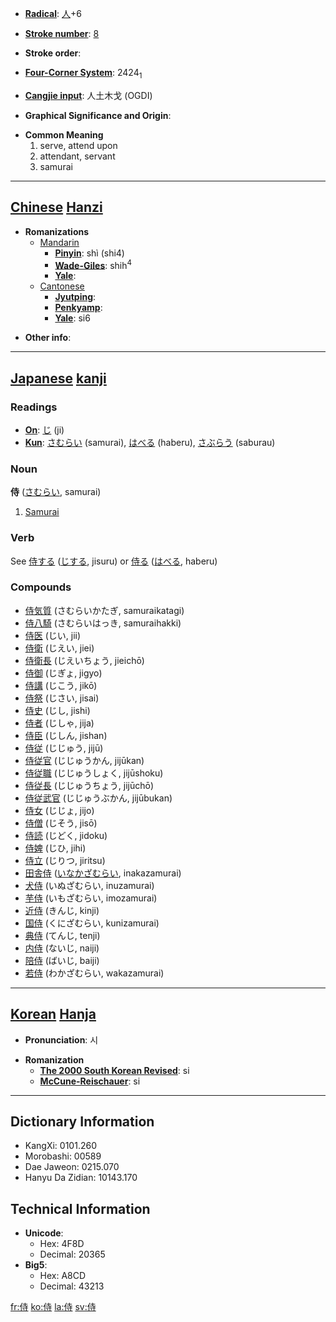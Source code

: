 * '''[[Wiktionary:Chinese radical index| Radical]]''': [[Wiktionary:Chinese radical index 人|人]]+6

* '''[[Wiktionary:Chinese total strokes index|Stroke number]]''': [[Wiktionary:Chinese total strokes index 8|8]]

* '''Stroke order''': 

* '''[[Wiktionary:Chinese four corner index|Four-Corner System]]''': 2424<sub>1</sub>

* '''[[Wiktionary:Chinese Cangjie index|Cangjie input]]''': 人土木戈 (OGDI)

* '''Graphical Significance and Origin''': 

* '''Common Meaning'''
*#serve, attend upon
*# attendant, servant
*# samurai


----

== [[Chinese]] [[Hanzi]] ==

* '''Romanizations'''
** [[Mandarin]]
*** '''[[Pinyin]]''': shì (shi4)
*** '''[[Wade-Giles]]''': shih<sup>4</sup>
*** '''[[Yale]]''': 
**[[Cantonese]]
***'''[[Jyutping]]''':
***'''[[Penkyamp]]''': 
***'''[[Yale]]''': si6

* '''Other info''': 

----

== [[Japanese]] [[kanji]] ==

===Readings===
* '''[[On]]''': [[じ]] (ji)
* '''[[Kun]]''': [[さむらい]] (samurai), [[はべる]] (haberu), [[さぶらう]] (saburau)
===Noun===
'''侍''' ([[さむらい]], samurai)
#[[Samurai]]

===Verb===
See [[侍する]] ([[じする]], jisuru) or [[侍る]] ([[はべる]], haberu)

===Compounds===
*[[侍気質]] (さむらいかたぎ, samuraikatagi)
*[[侍八騎]] (さむらいはっき, samuraihakki)
*[[侍医]] (じい, jii)
*[[侍衛]] (じえい, jiei)
*[[侍衛長]] (じえいちょう, jieichō)
*[[侍御]] (じぎょ, jigyo)
*[[侍講]] (じこう, jikō)
*[[侍祭]] (じさい, jisai)
*[[侍史]] (じし, jishi)
*[[侍者]] (じしゃ, jija)
*[[侍臣]] (じしん, jishan)
*[[侍従]] (じじゅう, jijū)
*[[侍従官]] (じじゅうかん, jijūkan)
*[[侍従職]] (じじゅうしょく, jijūshoku)
*[[侍従長]] (じじゅうちょう, jijūchō)
*[[侍従武官]] (じじゅうぶかん, jijūbukan)
*[[侍女]] (じじょ, jijo)
*[[侍僧]] (じそう, jisō)
*[[侍読]] (じどく, jidoku)
*[[侍婢]] (じひ, jihi)
*[[侍立]] (じりつ, jiritsu)
*[[田舎侍]] ([[いなかざむらい]], inakazamurai)
*[[犬侍]] (いぬざむらい, inuzamurai)
*[[芋侍]] (いもざむらい, imozamurai)
*[[近侍]] (きんじ, kinji)
*[[国侍]] (くにざむらい, kunizamurai)
*[[典侍]] (てんじ, tenji)
*[[内侍]] (ないじ, naiji)
*[[陪侍]] (ばいじ, baiji)
*[[若侍]] (わかざむらい, wakazamurai)

----

== [[Korean]] [[Hanja]] ==

* '''Pronunciation''': 시

* '''Romanization'''
** '''[[The 2000 South Korean Revised Romanization|The 2000 South Korean Revised]]''': si
** '''[[McCune-Reischauer]]''': si

----

== Dictionary Information ==

* KangXi: 0101.260
* Morobashi: 00589
* Dae Jaweon: 0215.070
* Hanyu Da Zidian: 10143.170

== Technical Information ==

* '''Unicode''':
** Hex: 4F8D
** Decimal: 20365
* '''Big5''':
** Hex: A8CD
** Decimal: 43213

[[fr:侍]]
[[ko:侍]]
[[la:侍]]
[[sv:侍]]